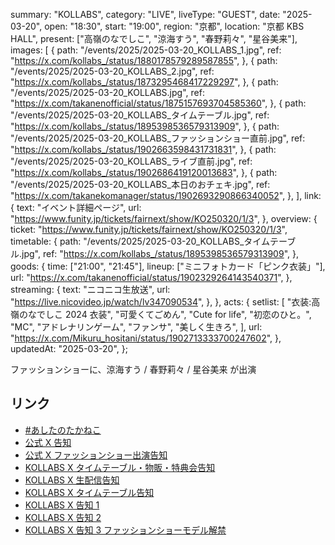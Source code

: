   summary: "KOLLABS",
  category: "LIVE",
  liveType: "GUEST",
  date: "2025-03-20",
  open: "18:30",
  start: "19:00",
  region: "京都",
  location: "京都 KBS HALL",
  present: ["高嶺のなでしこ", "涼海すう", "春野莉々", "星谷美来"],
  images: [
    {
      path: "/events/2025/2025-03-20_KOLLABS_1.jpg",
      ref: "https://x.com/kollabs_/status/1880178579289587855",
    },
    {
      path: "/events/2025/2025-03-20_KOLLABS_2.jpg",
      ref: "https://x.com/kollabs_/status/1873295468417229297",
    },
    {
      path: "/events/2025/2025-03-20_KOLLABS.jpg",
      ref: "https://x.com/takanenofficial/status/1875157693704585360",
    },
    {
      path: "/events/2025/2025-03-20_KOLLABS_タイムテーブル.jpg",
      ref: "https://x.com/kollabs_/status/1895398536579313909",
    },
    {
      path: "/events/2025/2025-03-20_KOLLABS_ファッションショー直前.jpg",
      ref: "https://x.com/kollabs_/status/1902663598431731831",
    },
    {
      path: "/events/2025/2025-03-20_KOLLABS_ライブ直前.jpg",
      ref: "https://x.com/kollabs_/status/1902686419120013683",
    },
    {
      path: "/events/2025/2025-03-20_KOLLABS_本日のおチェキ.jpg",
      ref: "https://x.com/takanekomanager/status/1902693290866340052",
    },
  ],
  link: {
    text: "イベント詳細ページ",
    url: "https://www.funity.jp/tickets/fairnext/show/KO250320/1/3",
  },
  overview: {
    ticket: "https://www.funity.jp/tickets/fairnext/show/KO250320/1/3",
    timetable: {
      path: "/events/2025/2025-03-20_KOLLABS_タイムテーブル.jpg",
      ref: "https://x.com/kollabs_/status/1895398536579313909",
    },
    goods: {
      time: ["21:00", "21:45"],
      lineup: ["ミニフォトカード「ピンク衣装」"],
      url: "https://x.com/takanenofficial/status/1902329264143540371",
    },
    streaming: {
      text: "ニコニコ生放送",
      url: "https://live.nicovideo.jp/watch/lv347090534",
    },
  },
  acts: {
    setlist: [
      "衣装:高嶺のなでしこ 2024 衣装",
      "可愛くてごめん",
      "Cute for life",
      "初恋のひと。",
      "MC",
      "アドレナリンゲーム",
      "ファンサ",
      "美しく生きろ",
    ],
    url: "https://x.com/Mikuru_hositani/status/1902713333700247602",
  },
  updatedAt: "2025-03-20",
};

ファッションショーに、涼海すう / 春野莉々 / 星谷美来 が出演

## リンク

- [#あしたのたかねこ](https://x.com/takanenofficial/status/1902329264143540371)
- [公式 X 告知](https://x.com/takanenofficial/status/1875157693704585360)
- [公式 X ファッションショー出演告知](https://x.com/takanenofficial/status/1880182020027867547)
- [KOLLABS X タイムテーブル・物販・特典会告知](https://x.com/kollabs_/status/1900471982187241801)
- [KOLLABS X 生配信告知](https://x.com/kollabs_/status/1900095122987245918)
- [KOLLABS X タイムテーブル告知](https://x.com/kollabs_/status/1895398536579313909)
- [KOLLABS X 告知 1](https://x.com/kollabs_/status/1873295468417229297)
- [KOLLABS X 告知 2](https://x.com/kollabs_/status/1873295468417229297)
- [KOLLABS X 告知 3 ファッションショーモデル解禁](https://x.com/kollabs_/status/1880178579289587855)
